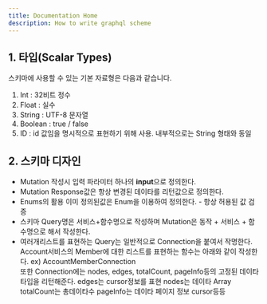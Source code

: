 ```yaml
---
title: Documentation Home
description: How to write graphql scheme
---
```


## 1. 타입(Scalar Types)

스키마에 사용할 수 있는 기본 자료형은 다음과 같습니다.


1. Int : 32비트 정수
2. Float : 실수
3. String : UTF-8 문자열
4. Boolean : true / false
5. ID : id 값임을 명시적으로 표현하기 위해 사용. 내부적으로는 String 형태와 동일

## 2. 스키마 디자인 
* Mutation 작성시 입력 파라미터 하나의 **input**으로 정의한다.  
* Mutation Response값은 항상 변경된 데이타를 리턴값으로 정의한다. 
* Enums의 활용 이미 정의된값은 Enum을 이용하여 정의한다. -  항상 허용된 값 검증
* 스키마 Query명은 서비스+함수명으로 작성하며 Mutation은 동작 + 서비스 + 함수명으로 해서 작성한다. 
* 여러개리스트를 표현하는 Query는 일반적으로 Connection을 붙여서 작명한다. 
Account서비스의 Member에 대한 리스트를 표현하는 함수는 아래와 같이 작성한다. 
ex) AccountMemberConnection  
또한 Connection에는 nodes, edges, totalCount, pageInfo등의 고정된 데이타 타입을 리턴해준다. 
edges는 cursor정보를 표현 
nodes는 데이타 Array
totalCount는 총데이타수 
pageInfo는 데이타 페이지 정보 cursor등등


